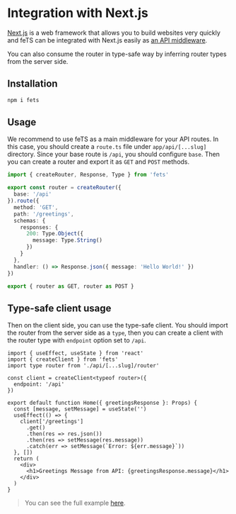 # Integration with Next.js

[Next.js](https://nextjs.org) is a web framework that allows you to build websites very quickly and
feTS can be integrated with Next.js easily as
[an API middleware](https://nextjs.org/docs/api-routes/api-middlewares).

You can also consume the router in type-safe way by inferring router types from the server side.

## Installation

```sh npm2yarn
npm i fets
```

## Usage

We recommend to use feTS as a main middleware for your API routes. In this case, you should create a
`route.ts` file under `app/api/[...slug]` directory. Since your base route is `/api`, you should
configure `base`. Then you can create a router and export it as `GET` and `POST` methods.

```ts filename=app/api/[...slug]/route.ts
import { createRouter, Response, Type } from 'fets'

export const router = createRouter({
  base: '/api'
}).route({
  method: 'GET',
  path: '/greetings',
  schemas: {
    responses: {
      200: Type.Object({
        message: Type.String()
      })
    }
  },
  handler: () => Response.json({ message: 'Hello World!' })
})

export { router as GET, router as POST }
```

## Type-safe client usage

Then on the client side, you can use the type-safe client. You should import the router from the
server side as a `type`, then you can create a client with the router type with `endpoint` option
set to `/api`.

```tsx filename = pages/index.tsx
import { useEffect, useState } from 'react'
import { createClient } from 'fets'
import type router from './api/[...slug]/router'

const client = createClient<typeof router>({
  endpoint: '/api'
})

export default function Home({ greetingsResponse }: Props) {
  const [message, setMessage] = useState('')
  useEffect(() => {
    client['/greetings']
      .get()
      .then(res => res.json())
      .then(res => setMessage(res.message))
      .catch(err => setMessage(`Error: ${err.message}`))
  }, [])
  return (
    <div>
      <h1>Greetings Message from API: {greetingsResponse.message}</h1>
    </div>
  )
}
```

> You can see the full example
> [here](https://github.com/ardatan/fets/tree/master/examples/nextjs-example).
